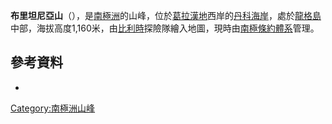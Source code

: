 {{Coord|64|43|S|62|41|W|source:GNIS|display=title}}

'''布里坦尼亞山'''（{{lang-en|Mount Britannia}}），是[[南極洲|南極洲]]的山峰，位於[[葛拉漢地|葛拉漢地]]西岸的[[丹科海岸|丹科海岸]]，處於[[龍格島|龍格島]]中部，海拔高度1,160米，由[[比利時|比利時]]探險隊繪入地圖，現時由[[南極條約體系|南極條約體系]]管理。

==參考資料==
* {{usgs-gazetteer|id=1959|name=Britannia, Mount}}

{{DEFAULTSORT:Mount Britannia}}
[[Category:南極洲山峰|Category:南極洲山峰]]


{{DancoCoast-geo-stub}}